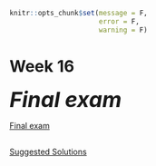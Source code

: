 ```r
knitr::opts_chunk$set(message = F, 
                      error = F, 
                      warning = F)

```

# Week 16 {-} 
<div style = "font-size: 28pt"> **_Final exam_**</div>

<div style="height:1px ;"><br></div>

[Final exam](./Assignments/Week16_Final.pdf){target="_blank"}

<div style="height:1px ;"><br></div>

[Suggested Solutions](./Assignments/Week16_Final_with_Solutions.pdf){target="_blank"}

